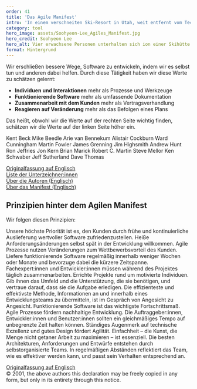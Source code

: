 ---
order: 41
title: 'Das Agile Manifest'
intro: 'In einem verschneiten Ski-Resort in Utah, weit entfernt vom Technologiezentrum Silicon Valley, traf sich 2001 eine kleine Gruppe von Programmierern, um eine Art Unabhängigkeitserklärung für ihr Metier zu verfassen. Das Agile Manifest trat einen beispiellosen Siegeszug um die Welt an und revolutionierte nicht nur die Softwareentwicklung. Ohne die Arbeit der Experten wäre das, was wir heute im Management als Agilität bezeichnen, das schnelle und flexible Reagieren auf Unvorhergesehenes, nicht denkbar.'
category: tool
hero_image: assets/Soohyeon-Lee_Agiles_Manifest.jpg
hero_credit: Soohyeon Lee
hero_alt: Vier erwachsene Personen unterhalten sich ion einer Skihütte
format: Hintergrund
---

Wir erschließen bessere Wege, Software zu entwickeln, indem wir es selbst tun und anderen dabei helfen. Durch diese Tätigkeit haben wir diese Werte zu schätzen gelernt:

- **Individuen und Interaktionen** mehr als Prozesse und Werkzeuge
- **Funktionierende Software** mehr als umfassende Dokumentation
- **Zusammenarbeit mit dem Kunden** mehr als Vertragsverhandlung
- **Reagieren auf Veränderung** mehr als das Befolgen eines Plans

Das heißt, obwohl wir die Werte auf der rechten Seite wichtig finden, schätzen wir die Werte auf der linken Seite höher ein.

<ManifestoSignatories>
  <ManifestoSignatory>Kent Beck</ManifestoSignatory>
  <ManifestoSignatory>Mike Beedle</ManifestoSignatory>
  <ManifestoSignatory>Arie van Bennekum</ManifestoSignatory>
  <ManifestoSignatory>Alistair Cockburn</ManifestoSignatory>
  <ManifestoSignatory>Ward Cunningham</ManifestoSignatory>
  <ManifestoSignatory>Martin Fowler</ManifestoSignatory>
  <ManifestoSignatory>James Grenning</ManifestoSignatory>
  <ManifestoSignatory>Jim Highsmith</ManifestoSignatory>
  <ManifestoSignatory>Andrew Hunt</ManifestoSignatory>
  <ManifestoSignatory>Ron Jeffries</ManifestoSignatory>
  <ManifestoSignatory>Jon Kern</ManifestoSignatory>
  <ManifestoSignatory>Brian Marick</ManifestoSignatory>
  <ManifestoSignatory>Robert C. Martin</ManifestoSignatory>
  <ManifestoSignatory>Steve Mellor</ManifestoSignatory>
  <ManifestoSignatory>Ken Schwaber</ManifestoSignatory>
  <ManifestoSignatory>Jeff Sutherland</ManifestoSignatory>
  <ManifestoSignatory>Dave Thomas</ManifestoSignatory>
</ManifestoSignatories>

<Note>

[Originalfassung auf Englisch](https://agilemanifesto.org/iso/en/manifesto.html)\
[Liste der Unterzeichner:innen](https://agilemanifesto.org/display/index.html)\
[Über die Autoren (Englisch)](https://agilemanifesto.org/authors.html)\
[Über das Manifest (Englisch)](https://agilemanifesto.org/history.html)

</Note>

## Prinzipien hinter dem Agilen Manifest

Wir folgen diesen Prinzipien:

<ManifestoList>
  <ManifestoListItem>
    Unsere höchste Priorität ist es, den Kunden durch frühe und kontinuierliche Auslieferung wertvoller Software zufriedenzustellen.
  </ManifestoListItem>
  <ManifestoListItem>
    Heiße Anforderungsänderungen selbst spät in der Entwicklung willkommen. Agile Prozesse nutzen Veränderungen zum Wettbewerbsvorteil des Kunden.
  </ManifestoListItem>
  <ManifestoListItem>
    Liefere funktionierende Software regelmäßig innerhalb weniger Wochen oder Monate und bevorzuge dabei die kürzere Zeitspanne.
  </ManifestoListItem>
  <ManifestoListItem>Fachexpert:innen und Entwickler:innen müssen während des Projektes täglich zusammenarbeiten.</ManifestoListItem>
  <ManifestoListItem>
    Errichte Projekte rund um motivierte Individuen. Gib ihnen das Umfeld und die Unterstützung, die sie benötigen, und vertraue darauf, dass sie die
    Aufgabe erledigen.
  </ManifestoListItem>
  <ManifestoListItem>
    Die effizienteste und effektivste Methode, Informationen an und innerhalb eines Entwicklungsteams zu übermitteln, ist im Gespräch von Angesicht zu
    Angesicht.
  </ManifestoListItem>
  <ManifestoListItem>Funktionierende Software ist das wichtigste Fortschrittsmaß.</ManifestoListItem>
  <ManifestoListItem>
    Agile Prozesse fördern nachhaltige Entwicklung. Die Auftraggeber:innen, Entwickler:innen und Benutzer:innen sollten ein gleichmäßiges Tempo auf
    unbegrenzte Zeit halten können.
  </ManifestoListItem>
  <ManifestoListItem>Ständiges Augenmerk auf technische Exzellenz und gutes Design fördert Agilität.</ManifestoListItem>
  <ManifestoListItem>Einfachheit – die Kunst, die Menge nicht getaner Arbeit zu maximieren – ist essenziell.</ManifestoListItem>
  <ManifestoListItem>Die besten Architekturen, Anforderungen und Entwürfe entstehen durch selbstorganisierte Teams.</ManifestoListItem>
  <ManifestoListItem>
    In regelmäßigen Abständen reflektiert das Team, wie es effektiver werden kann, und passt sein Verhalten entsprechend an.
  </ManifestoListItem>
</ManifestoList>

<Note>

[Originalfassung auf Englisch](https://agilemanifesto.org/iso/en/principles.html)\
© 2001, the above authors this declaration may be freely copied in any form, but only in its entirety through this notice.

</Note>
